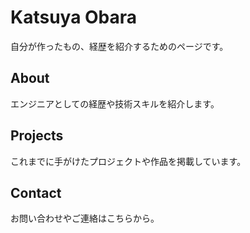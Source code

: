 # Katsuya Obara

自分が作ったもの、経歴を紹介するためのページです。

## About

エンジニアとしての経歴や技術スキルを紹介します。

## Projects

これまでに手がけたプロジェクトや作品を掲載しています。

## Contact

お問い合わせやご連絡はこちらから。